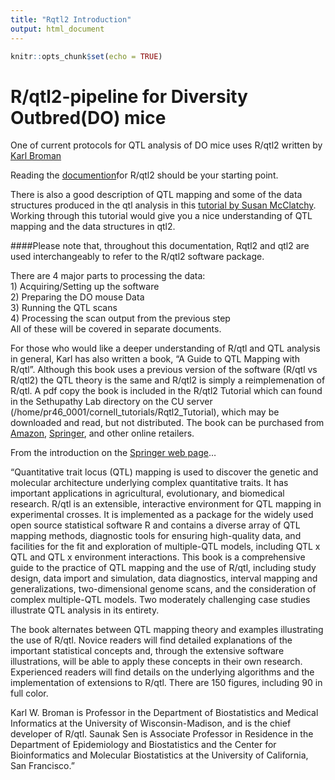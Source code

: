 ```yaml
---
title: "Rqtl2 Introduction"
output: html_document
---
```

```r
knitr::opts_chunk$set(echo = TRUE)
```
# R/qtl2-pipeline for Diversity Outbred(DO) mice
One of current protocols for QTL analysis of DO mice uses R/qtl2 written by [Karl Broman](http://kbroman.org/pages/about.html)

Reading the [documention ](http://kbroman.org/qtl2/docs.html)for R/qtl2 should be your starting point. 

There is also a good description of QTL mapping and some of the data structures produced in the qtl analysis in this [tutorial by Susan McClatchy ](https://smcclatchy.github.io/mapping/aio/). Working through this tutorial would give you a nice understanding of QTL mapping and the data structures in qtl2.

####Please note that, throughout this documentation, Rqtl2 and qtl2 are used interchangeably to refer to the R/qtl2 software package.  

There are 4 major parts to processing the data:  
1) Acquiring/Setting up the software  
2) Preparing the DO mouse Data  
3) Running the QTL scans  
4) Processing the scan output from the previous step  
All of these will be covered in separate documents.  


For those who would like a deeper understanding of R/qtl and QTL analysis in general, Karl has also written a book, "A Guide to QTL Mapping with R/qtl".  Although this book uses a previous version of the software (R/qtl vs R/qtl2) the QTL theory is the same and R/qtl2 is simply a reimplemenation of R/qtl.  A pdf copy the book is included in the R/qtl2 Tutorial which can found in the Sethupathy Lab directory on the CU server (/home/pr46_0001/cornell_tutorials/Rqtl2_Tutorial), which may be downloaded and read, but not distributed. The book can be purchased from [Amazon ](https://www.amazon.com/Guide-Mapping-Statistics-Biology-Health/dp/1461417082), [Springer ](https://www.springer.com/us/book/9780387921242?gclid=Cj0KCQjwre_XBRDVARIsAPf7zZitES-S1XgYyDUJOBDirplYflNJIwCtHPeQ_Twy0ZssOoLcI18CFbsaAl75EALw_wcB), and other online retailers.

From the introduction on the [Springer web page](https://www.springer.com/us/book/9780387921242?gclid=Cj0KCQjwre_XBRDVARIsAPf7zZitES-S1XgYyDUJOBDirplYflNJIwCtHPeQ_Twy0ZssOoLcI18CFbsaAl75EALw_wcB)...

"Quantitative trait locus (QTL) mapping is used to discover the genetic and molecular architecture underlying complex quantitative traits. It has important applications in agricultural, evolutionary, and biomedical research. R/qtl is an extensible, interactive environment for QTL mapping in experimental crosses. It is implemented as a package for the widely used open source statistical software R and contains a diverse array of QTL mapping methods, diagnostic tools for ensuring high-quality data, and facilities for the fit and exploration of multiple-QTL models, including QTL x QTL and QTL x environment interactions. This book is a comprehensive guide to the practice of QTL mapping and the use of R/qtl, including study design, data import and simulation, data diagnostics, interval mapping and generalizations, two-dimensional genome scans, and the consideration of complex multiple-QTL models. Two moderately challenging case studies illustrate QTL analysis in its entirety.

The book alternates between QTL mapping theory and examples illustrating the use of R/qtl. Novice readers will find detailed explanations of the important statistical concepts and, through the extensive software illustrations, will be able to apply these concepts in their own research. Experienced readers will find details on the underlying algorithms and the implementation of extensions to R/qtl. There are 150 figures, including 90 in full color.

Karl W. Broman is Professor in the Department of Biostatistics and Medical Informatics at the University of Wisconsin-Madison, and is the chief developer of R/qtl. Saunak Sen is Associate Professor in Residence in the Department of Epidemiology and Biostatistics and the Center for Bioinformatics and Molecular Biostatistics at the University of California, San Francisco."









